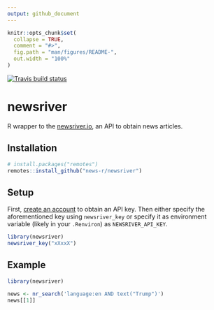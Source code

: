 ```yaml
---
output: github_document
---
```


<!-- README.md is generated from README.Rmd. Please edit that file -->

```r
knitr::opts_chunk$set(
  collapse = TRUE,
  comment = "#>",
  fig.path = "man/figures/README-",
  out.width = "100%"
)
```

<!-- badges: start -->
[![Travis build status](https://travis-ci.org/news-r/newsriver.svg?branch=master)](https://travis-ci.org/news-r/newsriver)
<!-- badges: end -->

# newsriver

R wrapper to the [newsriver.io](https://newsriver.io/), an API to obtain news articles.

## Installation

``` r
# install.packages("remotes")
remotes::install_github("news-r/newsriver")
```

## Setup

First, [create an account](https://newsriver.io) to obtain an API key. Then either specify the aforementioned key using `newsriver_key` or specify it as environment variable (likely in your `.Renviron`) as `NEWSRIVER_API_KEY`.

```r
library(newsriver)
newsriver_key("xXxxX")
```

## Example

```r
library(newsriver)

news <- nr_search('language:en AND text("Trump")')
news[[1]]
```
